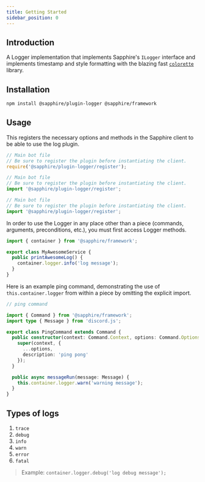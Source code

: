 ```yaml
---
title: Getting Started
sidebar_position: 0
---
```


## Introduction

A Logger implementation that implements Sapphire's `ILogger` interface and implements timestamp and style formatting
with the blazing fast [`colorette`][colorette] library.

## Installation

```bash npm2yarn2pnpm
npm install @sapphire/plugin-logger @sapphire/framework
```

## Usage

This registers the necessary options and methods in the Sapphire client to be able to use the log plugin.

<Tabs groupId="ts2esm2cjs">

<TabItem value="javascript" label="JavaScript" default>

```javascript
// Main bot file
// Be sure to register the plugin before instantiating the client.
require('@sapphire/plugin-logger/register');
```

</TabItem>

<TabItem value="esm" label="ESM" default>

```javascript
// Main bot file
// Be sure to register the plugin before instantiating the client.
import '@sapphire/plugin-logger/register';
```

</TabItem>

<TabItem value="typescript" label="TypeScript" default>

```typescript
// Main bot file
// Be sure to register the plugin before instantiating the client.
import '@sapphire/plugin-logger/register';
```

</TabItem>
</Tabs>

In order to use the Logger in any place other than a piece (commands, arguments, preconditions, etc.), you must first
access Logger methods.

```typescript ts2esm2cjs
import { container } from '@sapphire/framework';

export class MyAwesomeService {
  public printAwesomeLog() {
    container.logger.info('log message');
  }
}
```

Here is an example ping command, demonstrating the use of `this.container.logger` from within a piece by omitting the
explicit import.

```typescript ts2esm2cjs
// ping command

import { Command } from '@sapphire/framework';
import type { Message } from 'discord.js';

export class PingCommand extends Command {
  public constructor(context: Command.Context, options: Command.Options) {
    super(context, {
      ...options,
      description: 'ping pong'
    });
  }

  public async messageRun(message: Message) {
    this.container.logger.warn('warning message');
  }
}
```

## Types of logs

1. `trace`
1. `debug`
1. `info`
1. `warn`
1. `error`
1. `fatal`

> Example: `container.logger.debug('log debug message');`

[colorette]: https://www.npmjs.com/package/colorette
